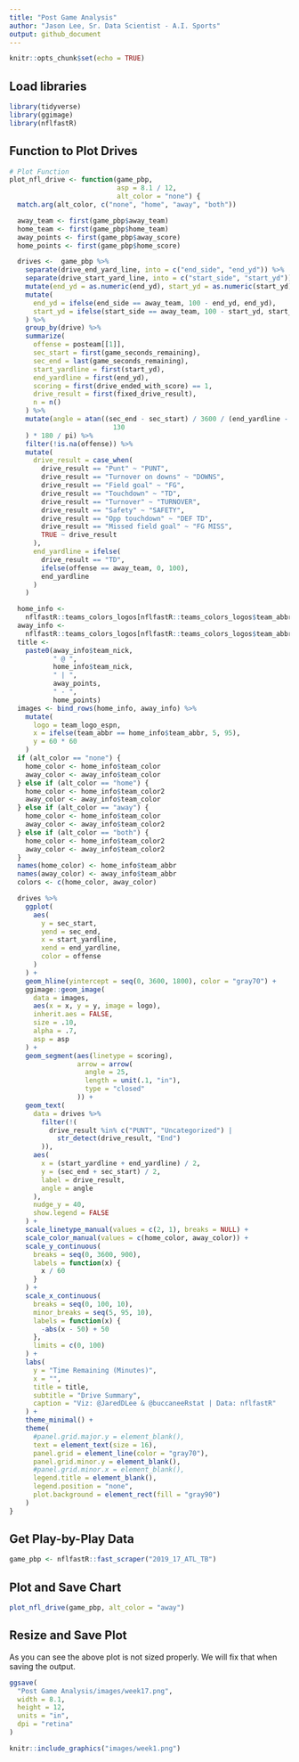 ```yaml
---
title: "Post Game Analysis"
author: "Jason Lee, Sr. Data Scientist - A.I. Sports"
output: github_document
---
```


```r
knitr::opts_chunk$set(echo = TRUE)
```


## Load libraries

```r
library(tidyverse)
library(ggimage)
library(nflfastR)
```

##  Function to Plot Drives


```r
# Plot Function
plot_nfl_drive <- function(game_pbp,
                           asp = 8.1 / 12,
                           alt_color = "none") {
  match.arg(alt_color, c("none", "home", "away", "both"))

  away_team <- first(game_pbp$away_team)
  home_team <- first(game_pbp$home_team)
  away_points <- first(game_pbp$away_score)
  home_points <- first(game_pbp$home_score)

  drives <-  game_pbp %>%
    separate(drive_end_yard_line, into = c("end_side", "end_yd")) %>%
    separate(drive_start_yard_line, into = c("start_side", "start_yd")) %>%
    mutate(end_yd = as.numeric(end_yd), start_yd = as.numeric(start_yd)) %>%
    mutate(
      end_yd = ifelse(end_side == away_team, 100 - end_yd, end_yd),
      start_yd = ifelse(start_side == away_team, 100 - start_yd, start_yd)
    ) %>%
    group_by(drive) %>%
    summarize(
      offense = posteam[[1]],
      sec_start = first(game_seconds_remaining),
      sec_end = last(game_seconds_remaining),
      start_yardline = first(start_yd),
      end_yardline = first(end_yd),
      scoring = first(drive_ended_with_score) == 1,
      drive_result = first(fixed_drive_result),
      n = n()
    ) %>%
    mutate(angle = atan((sec_end - sec_start) / 3600 / (end_yardline - start_yardline) *
                          130
    ) * 180 / pi) %>%
    filter(!is.na(offense)) %>%
    mutate(
      drive_result = case_when(
        drive_result == "Punt" ~ "PUNT",
        drive_result == "Turnover on downs" ~ "DOWNS",
        drive_result == "Field goal" ~ "FG",
        drive_result == "Touchdown" ~ "TD",
        drive_result == "Turnover" ~ "TURNOVER",
        drive_result == "Safety" ~ "SAFETY",
        drive_result == "Opp touchdown" ~ "DEF TD",
        drive_result == "Missed field goal" ~ "FG MISS",
        TRUE ~ drive_result
      ),
      end_yardline = ifelse(
        drive_result == "TD",
        ifelse(offense == away_team, 0, 100),
        end_yardline
      )
    )

  home_info <-
    nflfastR::teams_colors_logos[nflfastR::teams_colors_logos$team_abbr == home_team, ]
  away_info <-
    nflfastR::teams_colors_logos[nflfastR::teams_colors_logos$team_abbr == away_team, ]
  title <-
    paste0(away_info$team_nick,
           " @ ",
           home_info$team_nick,
           " | ",
           away_points,
           " - ",
           home_points)
  images <- bind_rows(home_info, away_info) %>%
    mutate(
      logo = team_logo_espn,
      x = ifelse(team_abbr == home_info$team_abbr, 5, 95),
      y = 60 * 60
    )
  if (alt_color == "none") {
    home_color <- home_info$team_color
    away_color <- away_info$team_color
  } else if (alt_color == "home") {
    home_color <- home_info$team_color2
    away_color <- away_info$team_color
  } else if (alt_color == "away") {
    home_color <- home_info$team_color
    away_color <- away_info$team_color2
  } else if (alt_color == "both") {
    home_color <- home_info$team_color2
    away_color <- away_info$team_color2
  }
  names(home_color) <- home_info$team_abbr
  names(away_color) <- away_info$team_abbr
  colors <- c(home_color, away_color)

  drives %>%
    ggplot(
      aes(
        y = sec_start,
        yend = sec_end,
        x = start_yardline,
        xend = end_yardline,
        color = offense
      )
    ) +
    geom_hline(yintercept = seq(0, 3600, 1800), color = "gray70") +
    ggimage::geom_image(
      data = images,
      aes(x = x, y = y, image = logo),
      inherit.aes = FALSE,
      size = .10,
      alpha = .7,
      asp = asp
    ) +
    geom_segment(aes(linetype = scoring),
                 arrow = arrow(
                   angle = 25,
                   length = unit(.1, "in"),
                   type = "closed"
                 )) +
    geom_text(
      data = drives %>%
        filter(!(
          drive_result %in% c("PUNT", "Uncategorized") |
            str_detect(drive_result, "End")
        )),
      aes(
        x = (start_yardline + end_yardline) / 2,
        y = (sec_end + sec_start) / 2,
        label = drive_result,
        angle = angle
      ),
      nudge_y = 40,
      show.legend = FALSE
    ) +
    scale_linetype_manual(values = c(2, 1), breaks = NULL) +
    scale_color_manual(values = c(home_color, away_color)) +
    scale_y_continuous(
      breaks = seq(0, 3600, 900),
      labels = function(x) {
        x / 60
      }
    ) +
    scale_x_continuous(
      breaks = seq(0, 100, 10),
      minor_breaks = seq(5, 95, 10),
      labels = function(x) {
        -abs(x - 50) + 50
      },
      limits = c(0, 100)
    ) +
    labs(
      y = "Time Remaining (Minutes)",
      x = "",
      title = title,
      subtitle = "Drive Summary",
      caption = "Viz: @JaredDLee & @buccaneeRstat | Data: nflfastR"
    ) +
    theme_minimal() +
    theme(
      #panel.grid.major.y = element_blank(),
      text = element_text(size = 16),
      panel.grid = element_line(color = "gray70"),
      panel.grid.minor.y = element_blank(),
      #panel.grid.minor.x = element_blank(),
      legend.title = element_blank(),
      legend.position = "none",
      plot.background = element_rect(fill = "gray90")
    )
}

```


## Get Play-by-Play Data

```r
game_pbp <- nflfastR::fast_scraper("2019_17_ATL_TB")
```

## Plot and Save Chart

```r
plot_nfl_drive(game_pbp, alt_color = "away")
```


## Resize and Save Plot

As you can see the above plot is not sized properly. We will fix that when saving the output.

```r
ggsave(
  "Post Game Analysis/images/week17.png",
  width = 8.1,
  height = 12,
  units = "in",
  dpi = "retina"
)
```


```r
knitr::include_graphics("images/week1.png")
```


